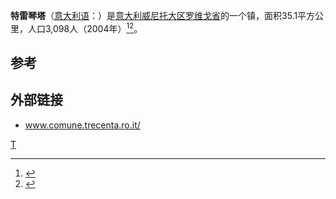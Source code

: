 '''特雷琴塔'''（[[意大利语|意大利语]]：'''{{lang|it|Trecenta}}'''）是[[意大利|意大利]][[威尼托大区|威尼托大区]][[罗维戈省|罗维戈省]]的一个镇，面积35.1平方公里，人口3,098人（2004年）<ref>{{Cite web|url=http://www.comuni-italiani.it/029/lista.html|title=Elenco Comuni Provincia di Rovigo - Veneto|accessdate=2017-08-26|work=www.comuni-italiani.it|archive-date=2017-08-19|archive-url=https://web.archive.org/web/20170819142003/http://www.comuni-italiani.it/029/lista.html|dead-url=yes}}</ref><ref>{{Cite web|url=http://www.tuttitalia.it/veneto/provincia-di-rovigo/50-comuni/popolazione/|title=Comuni della Provincia di Rovigo per popolazione|accessdate=2017-08-26|work=Tuttitalia.it|language=it|archive-date=2017-08-26|archive-url=https://web.archive.org/web/20170826234233/http://www.tuttitalia.it/veneto/provincia-di-rovigo/50-comuni/popolazione/|dead-url=no}}</ref>。

==参考==
{{reflist}}

== 外部链接 ==
* [http://www.comune.trecenta.ro.it/ www.comune.trecenta.ro.it/] {{Wayback|url=http://www.comune.trecenta.ro.it/ |date=20191024055305 }}

{{Italy-geo-stub}}
{{Province of Rovigo}}

[[Category:罗维戈省市镇|T]]